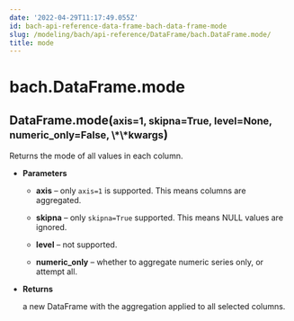 ```yaml
---
date: '2022-04-29T11:17:49.055Z'
id: bach-api-reference-data-frame-bach-data-frame-mode
slug: /modeling/bach/api-reference/DataFrame/bach.DataFrame.mode/
title: mode
---
```


# bach.DataFrame.mode

<div class="method">
<h2 class="signature-class"><span class="additional-name">DataFrame.</span><span class="name">mode(</span><small class="parameter-list"><span class="parameter" id="axis">axis=1</span>, <span class="parameter" id="skipna">skipna=True</span>, <span class="parameter" id="level">level=None</span>, <span class="parameter" id="numeric_only">numeric_only=False</span>, <span class="parameter" id="**">\*\*kwargs</span></small>)</h2>


<div class="content">

Returns the mode of all values in each column.


* **Parameters**

    
    * **axis** – only `axis=1` is supported. This means columns are aggregated.


    * **skipna** – only `skipna=True` supported. This means NULL values are ignored.


    * **level** – not supported.


    * **numeric_only** – whether to aggregate numeric series only, or attempt all.



* **Returns**

    a new DataFrame with the aggregation applied to all selected columns.



</div>

</div>
